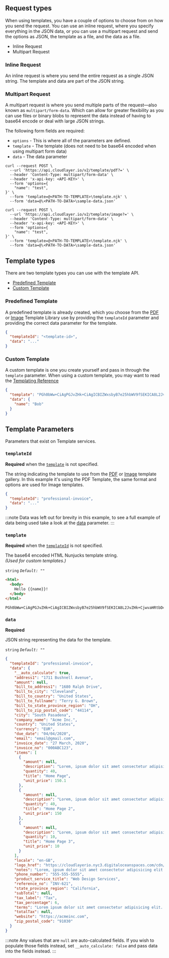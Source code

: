 
## Request types

When using templates, you have a couple of options to choose from on how you send the request. You can use an inline request, where you specify everything in the JSON data, or you can use a multipart request and send the options as JSON, the template as a file, and the data as a file.

- Inline Request
- Multipart Request

### Inline Request

An inline request is where you send the entire request as a single JSON string. The template and data are part of the JSON string.

### Multipart Request

A multipart request is where you send multiple parts of the request—also known as `multipart/form-data`. Which can allow for greater flexibility as you can use files or binary blobs to represent the data instead of having to base64 encode or deal with large JSON strings.

The following form fields are required:

- `options` - This is where all of the parameters are defined.
- `template` - The template (does not need to be base64 encoded when using multipart form data)
- `data` - The data parameter

```shell title="Template to PDF Example - cURL"
curl --request POST \
  --url 'https://api.cloudlayer.io/v2/template/pdf?=' \
  --header 'Content-Type: multipart/form-data' \
  --header 'x-api-key: <API-KEY>' \
  --form 'options={
	"name": "test",
}' \
  --form 'template=@<PATH-TO-TEMPLATE>\template.njk' \
  --form 'data=@\<PATH-TO-DATA>\sample-data.json'
```

```shell title="Template to Image Example - cURL"
curl --request POST \
  --url 'https://api.cloudlayer.io/v2/template/image?=' \
  --header 'Content-Type: multipart/form-data' \
  --header 'x-api-key: <API-KEY>' \
  --form 'options={
	"name": "test",
}' \
  --form 'template=@<PATH-TO-TEMPLATE>\template.njk' \
  --form 'data=@\<PATH-TO-DATA>\sample-data.json'
```

## Template types

There are two template types you can use with the template API.

- [Predefined Template](#predefined-template)
- [Custom Template](#custom-template)

### Predefined Template

A predefined template is already created, which you choose from the [PDF](https://cloudlayer.io/templates/pdf) or [Image](https://cloudlayer.io/templates/image) Template Library use by providing the `templateId` parameter and providing the correct data parameter for the template.

```json title="Example - Predefined Template"
{
  "templateId": "<template-id>",
  "data": "..."
}
```

### Custom Template

A custom template is one you create yourself and pass in through the `template` parameter. When using a custom template, you may want to read the [Templating Reference](templating/)

```json title="Example Custom Template"
{
  "template": "PGh0bWw+CiAgPGJvZHk+CiAgICBIZWxsbyB7e25hbWV9fSEKICA8L2JvZHk+CjwvaHRtbD4=",
  "data": {
    "name": "Bob"
  }
}
```

## Template Parameters

Parameters that exist on Template services.

### `templateId`

**Required** when the [`template`](#template) is not specified.

The string indicating the template to use from the <a href="https://cloudlayer.io/templates/pdf" target="_blank" rel="noopener">PDF</a> or <a href="https://cloudlayer.io/templates/image" target="_blank" rel="noopener">Image</a> template gallery. In this example it's using the PDF Template, the same format and options are used for Image templates.

```json title="Example - templateId for Invoice PDF Template"
{
  "templateId": "professional-invoice",
  "data": "..."
}
```

:::note
Data was left out for brevity in this example, to see a full example of data being used take a look at the [data](#data) parameter.
:::

### `template`

**Required** when the [`templateId`](#templateId) is not specified.

The base64 encoded HTML Nunjucks template string. <br/>
_(Used for custom templates.)_

`string`
_`Default: ""`_

<Tabs>
  <TabItem value="html" label="HTML">

```html title='Template (Before it gets encoded for illustration purposes)'
<html>
  <body>
    Hello {{name}}!
  </body>
</html>
```

  </TabItem>
  <TabItem value="base64" label="Base64String">

```text title='HTML base64 encoded'
PGh0bWw+CiAgPGJvZHk+CiAgICBIZWxsbyB7e25hbWV9fSEKICA8L2JvZHk+CjwvaHRtbD4=
```

  </TabItem>

</Tabs>

### `data`

**Required**

JSON string representing the data for the template.

`string`
_`Default: ""`_

```json title='Sample Data'
{
  "templateId": "professional-invoice",
  "data": {
    "__auto_calculate": true,
    "address1": "1711 Bushnell Avenue",
    "amount": null,
    "bill_to_address1": "1680 Ralph Drive",
    "bill_to_city": "Cleveland",
    "bill_to_country": "United States",
    "bill_to_fullname": "Terry G. Brown",
    "bill_to_state_province_region": "OH",
    "bill_to_zip_postal_code": "44114",
    "city": "South Pasadena",
    "company_name": "Acme Inc.",
    "country": "United States",
    "currency": "EUR",
    "due_date": "04/04/2020",
    "email": "email@gmail.com",
    "invoice_date": "27 March, 2020",
    "invoice_no": "000ABC123",
    "items": [
      {
        "amount": null,
        "description": "Lorem, ipsum dolor sit amet consectetur adipisicing elit. Undedeleniti minus blanditiis repudiandae provident, hic laborum eaiure doloremque ipsum, obcaecati, dicta dignissimos optio. Porrodolores voluptatum consequuntur ab doloremque?",
        "quantity": 40,
        "title": "Home Page",
        "unit_price": 150.1
      },
      {
        "amount": null,
        "description": "Lorem, ipsum dolor sit amet consectetur adipisicing elit.",
        "quantity": 40,
        "title": "Home Page 2",
        "unit_price": 150
      },
      {
        "amount": null,
        "description": "Lorem, ipsum dolor sit amet consectetur adipisicing elit. Undedeleniti minus blanditiis repudiandae provident.",
        "quantity": 10,
        "title": "Home Page 3",
        "unit_price": 10
      }
    ],
    "locale": "en-GB",
    "logo_href": "https://cloudlayerio.nyc3.digitaloceanspaces.com/cdn/logo1.svg",
    "notes": "Lorem, ipsum dolor sit amet consectetur adipisicing elit. Undedeleniti minus blanditiis repudiandae provident, hic laborum eaiure doloremque ipsum, obcaecati, dicta dignissimos optio. Porrodolores voluptatum consequuntur ab doloremque?",
    "phone_number": "555-555-5555",
    "product_service_title": "Web Design Services",
    "reference_no": "INV-621",
    "state_province_region": "California",
    "subTotal": null,
    "tax_label": "Tax",
    "tax_percentage": 6,
    "terms": "Lorem ipsum dolor sit amet consectetur adipisicing elit. Labore, debitis vitae autem pariatur sunt eligendi error accusantium deserunt dolorem atque beatae quasi eaque repudiandae, ex, quaerat deleniti dignissimos? Cupiditate, explicabo. dolorem atque beatae quasi eaque repudiandae, ex, quaerat deleniti dignissimos? Cupiditate, explicabo.",
    "totalTax": null,
    "website": "https://acmeinc.com",
    "zip_postal_code": "91030"
  }
}
```

:::note
Any values that are `null` are auto-calculated fields. If you wish to populate those fields instead, set `__auto_calculate: false` and pass data into the fields instead.
:::
